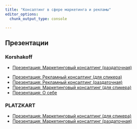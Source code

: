 ```yaml
---
title: "Консалтинг в сфере маркетинга и рекламы"
editor_options: 
  chunk_output_type: console

---
```


## Презентации

### Korshakoff


* [Презентация: Маркетинговый консалтинг (раздаточная)](/pres/mark_consulting_mailing.qmd)

::: {.hidden}
* [Презентация: Рекламный консалтинг (для спикера)]()
* [Презентация: Рекламный консалтинг (раздаточная)]()
* [Презентация: Маркетинговый консалтинг (для спикера)](/pres/mark_consulting_speaker.qmd)
* [Презентация: О себе](/about/pres_about.qmd)
:::


### PLATZKART

* [Презентация: Маркетинговый консалтинг (для спикера)](/pres/mark_consulting_speaker_pl.qmd)
* [Презентация: Маркетинговый консалтинг (раздаточная)](/pres/mark_consulting_mailing_pl.qmd)
